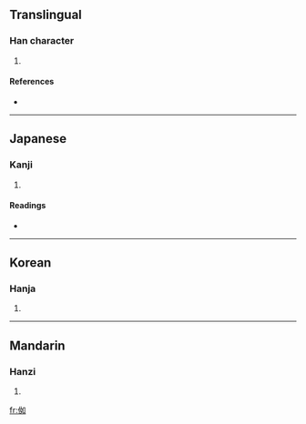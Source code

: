==Translingual==

===Han character===
{{Han char|rn=9|rad=人|as=06|sn=8|four=2620<sub>0</sub>|canj=人女口 (OVR)}}

# {{defn|Han|sort=人06}}

====References====
* {{Han ref|kx=0102.210|dkj=00610|dj=0217.040|hdz=10154.110|uh=4F9E|ud=20382|bh=CBC7|bd=52167}}

----

==Japanese==

===Kanji===
{{ja-kanji|grade=|rs=人06}}

# {{defn|Japanese}}

====Readings====
* {{ja-readings|on=[[じょ]] (jo), [[にょ]] (nyo)|kun=[[ひとしい]] (hitoshii), [[したがへならす]] (shitagahenarasu)}}

----

==Korean==

===Hanja===
{{ko-hanja|hangeul=[[여]]|rv=yeo|mr=yŏ}}

# {{defn|Korean}}

----

==Mandarin==

===Hanzi===
{{cmn-hanzi|pin=[[rǔ]] ([[ru3]]), [[zhēng]] ([[zheng1]])|wg=ju<sup>3</sup>, cheng<sup>1</sup>}}

# {{defn|Mandarin}}

[[fr:侞]]